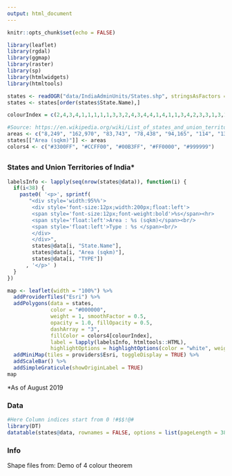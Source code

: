 ```yaml
---
output: html_document
---
```


<style>
    body .main-container {
        max-width: 100%;
        padding: 0;
        margin: 0;
    }
</style>

```r
knitr::opts_chunk$set(echo = FALSE)
```


```r
library(leaflet)
library(rgdal)
library(ggmap)
library(raster)
library(sp)
library(htmlwidgets)
library(htmltools) 

states <- readOGR("data/IndiaAdminUnits/States.shp", stringsAsFactors = FALSE)
states <- states[order(states$State.Name),]

colourIndex = c(2,4,3,4,1,1,1,1,1,3,3,2,4,3,4,4,1,4,1,1,3,4,2,3,3,1,3,1,2,1,3,2,2,1,2,1,2,5)

#Source: https://en.wikipedia.org/wiki/List_of_states_and_union_territories_of_India_by_area
areas <- c("8,249", "162,970", "83,743", "78,438", "94,165", "114", "135,191", "491", "112", "1,483", "3,702", "196,024", "44,212", "55,673", "42,241", "79,714", "191,791", "38,863", "59,146", "32", "308,350", "307,713", "22,327", "22,429", "21,081", "16,579", "155,707", "492", "50,362", "342,238", "7,096", "130,058", "112,077", "10,486", "243,290", "53,483", "88,752", NA)
states[["Area (sqkm)"]] <- areas
colors4 <- c("#3300FF", "#CCFF00", "#00B3FF", "#FF0000", "#999999")

```

## {.tabset}
### States and Union Territories of India*

```r

labelsInfo <- lapply(seq(nrow(states@data)), function(i) {
  if(i<38) {
    paste0( '<p>', sprintf(
       "<div style='width:95%%'>
        <div style='font-size:12px;width:200px;float:left'>
        <span style='font-size:12px;font-weight:bold'>%s</span><hr>
        <span style='float:left'>Area : %s (sqkm)</span><br/>
        <span style='float:left'>Type : %s </span><br/>
        </div>
        </div>",
        states@data[i, "State.Name"],
        states@data[i, "Area (sqkm)"],
        states@data[i, "TYPE"])
      , '</p>' )
  }
})

map <- leaflet(width = "100%") %>% 
  addProviderTiles("Esri") %>% 
  addPolygons(data = states, 
              color = "#000000", 
              weight = 1, smoothFactor = 0.5,
              opacity = 1.0, fillOpacity = 0.5,
              dashArray = "3",
              fillColor = colors4[colourIndex],
              label = lapply(labelsInfo, htmltools::HTML),
              highlightOptions = highlightOptions(color = "white", weight = 2)) %>%
  addMiniMap(tiles = providers$Esri, toggleDisplay = TRUE) %>% 
  addScaleBar() %>%
  addSimpleGraticule(showOriginLabel = TRUE)
map
```
*As of August 2019

### Data

```r
#Here Column indices start from 0 !#$$!@#
library(DT)
datatable(states@data, rownames = FALSE, options = list(pageLength = 38, columnDefs = list(list(className = 'dt-right', targets = 2))))
```

### Info

Shape files from:
Demo of 4 colour theorem